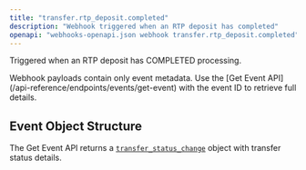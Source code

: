 ```yaml
---
title: "transfer.rtp_deposit.completed"
description: "Webhook triggered when an RTP deposit has completed"
openapi: "webhooks-openapi.json webhook transfer.rtp_deposit.completed"
---
```


Triggered when an RTP deposit has COMPLETED processing.

<Note>
Webhook payloads contain only event metadata. Use the [Get Event API](/api-reference/endpoints/events/get-event) with the event ID to retrieve full details.
</Note>

## Event Object Structure

The Get Event API returns a [`transfer_status_change`](/api-reference/events/transfer-status-change-object) object with transfer status details.
